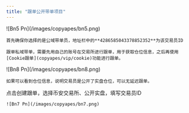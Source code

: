 ```yaml
---
title: "跟单公开带单项目"
---
```


<Steps>
  <Step title="选择交易员">
    ![Bn5 Pn](/images/copyapes/bn5.png)

    首先确保你选择的是公域带单员，地址栏中的**4286585043378852352**为该交易员ID

    跟单私域带单，需要先用自己的账号在交易所进行跟单，用于获取仓位信息，之后再使用[Cookie跟单](copyapes/vip/cookie)功能进行跟单。
  </Step>
  <Step title="判断该交易员是否隐藏仓位">
    ![Bn8 Pn](/images/copyapes/bn8.png)

    如果可以看到仓位信息，说明交易员是公开了实盘仓位，可以无延迟跟单。
  </Step>
  <Step title="创建跟单任务">
    点击创建跟单，选择币安交易所、公开实盘，填写交易员ID

    ![Bn7 Pn](/images/copyapes/bn7.png)
  </Step>
</Steps>